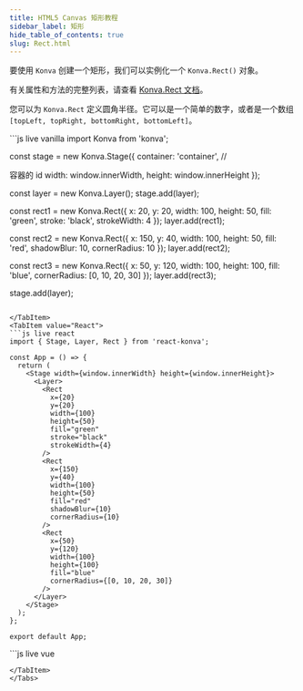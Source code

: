 ```yaml
---
title: HTML5 Canvas 矩形教程
sidebar_label: 矩形
hide_table_of_contents: true
slug: Rect.html
---
```


要使用 `Konva` 创建一个矩形，我们可以实例化一个 `Konva.Rect()` 对象。

有关属性和方法的完整列表，请查看 [Konva.Rect 文档](/api/Konva.Rect.html)。

您可以为 `Konva.Rect` 定义圆角半径。它可以是一个简单的数字，或者是一个数组 `[topLeft, topRight, bottomRight, bottomLeft]`。


<Tabs>
  <TabItem value="Vanilla" default>
```js live vanilla
import Konva from 'konva';

const stage = new Konva.Stage({
container: 'container', // <div> 容器的 id
width: window.innerWidth,
height: window.innerHeight
});

const layer = new Konva.Layer();
stage.add(layer);

const rect1 = new Konva.Rect({
x: 20,
y: 20,
width: 100,
height: 50,
fill: 'green',
stroke: 'black',
strokeWidth: 4
});
layer.add(rect1);

const rect2 = new Konva.Rect({
x: 150,
y: 40,
width: 100,
height: 50,
fill: 'red',
shadowBlur: 10,
cornerRadius: 10
});
layer.add(rect2);

const rect3 = new Konva.Rect({
x: 50,
y: 120,
width: 100,
height: 100,
fill: 'blue',
cornerRadius: [0, 10, 20, 30]
});
layer.add(rect3);

stage.add(layer);

```

</TabItem>
<TabItem value="React">
```js live react
import { Stage, Layer, Rect } from 'react-konva';

const App = () => {
  return (
    <Stage width={window.innerWidth} height={window.innerHeight}>
      <Layer>
        <Rect
          x={20}
          y={20}
          width={100}
          height={50}
          fill="green"
          stroke="black"
          strokeWidth={4}
        />
        <Rect
          x={150}
          y={40}
          width={100}
          height={50}
          fill="red"
          shadowBlur={10}
          cornerRadius={10}
        />
        <Rect
          x={50}
          y={120}
          width={100}
          height={100}
          fill="blue"
          cornerRadius={[0, 10, 20, 30]}
        />
      </Layer>
    </Stage>
  );
};

export default App;

```

</TabItem>
<TabItem value="Vue">
```js live vue
<template>
  <v-stage :config="stageSize">
    <v-layer>
      <v-rect :config="rect1Config" />
      <v-rect :config="rect2Config" />
      <v-rect :config="rect3Config" />
    </v-layer>
  </v-stage>
</template>

<script setup>
const stageSize = {
  width: window.innerWidth,
  height: window.innerHeight
};

const rect1Config = {
  x: 20,
  y: 20,
  width: 100,
  height: 50,
  fill: 'green',
  stroke: 'black',
  strokeWidth: 4
};

const rect2Config = {
  x: 150,
  y: 40,
  width: 100,
  height: 50,
  fill: 'red',
  shadowBlur: 10,
  cornerRadius: 10
};

const rect3Config = {
  x: 50,
  y: 120,
  width: 100,
  height: 100,
  fill: 'blue',
  cornerRadius: [0, 10, 20, 30]
};
</script>

```
</TabItem>
</Tabs>
```